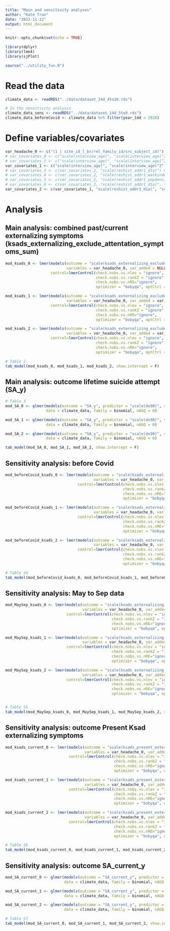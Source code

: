 ```yaml
---
title: "Main and sensitivity analyses"
author: "Kate Tran"
date: "2022-11-22"
output: html_document
---
```


```r
knitr::opts_chunk$set(echo = TRUE)
```

```r
library(dplyr)
library(lme4)
library(sjPlot)

source("../utility_fun.R")
```

# Read the data
```r
climate_data <- readRDS("../data/dataset_14d_4to10.rds")

# In the sensitivity analysis
climate_data_sens <- readRDS("../data/dataset_14d_5to9.rds")
climate_data_beforeCovid <- climate_data %>% filter(year_14d < 2020)
```

# Define variables/covariates
```r
var_headache_0 <- c("(1 | site_id_l_br/rel_family_id/src_subject_id)")
# var_covariates_0 <- c("scale(interview_age)", "scale(interview_age)^2", "scale(interview_age)^3", "sex_br")
# var_covariates_1 <- c("scale(interview_age)", "scale(interview_age)^2", "scale(interview_age)^3", "sex_br", "race_black", "race_white", "ethnicity_hisp")
var_covariates_1 <- c("scale(interview_age)", "scale(interview_age)^2", "scale(interview_age)^3", "sex_br", "race_black", "race_white", "ethnicity_hisp", "scale(household_income)")
# var_covariates_3 <- c(var_covariates_2, "scale(reshist_addr1_d1a)") # Residential history derived - gross residential density
# var_covariates_4 <- c(var_covariates_2, "scale(reshist_addr1_walkindex)")
# var_covariates_5 <- c(var_covariates_2, "scale(reshist_addr1_popdensity)")
# var_covariates_6 <- c(var_covariates_2, "scale(reshist_addr1_d1a)", "scale(reshist_addr1_walkindex)")
var_covariates_2 <- c(var_covariates_1, "scale(reshist_addr1_d1a)", "scale(reshist_addr1_walkindex)", "scale(reshist_addr1_popdensity)")
```

# Analysis
## Main analysis: combined past/current externalizing symptoms (ksads_externalizing_exclude_attentation_symptoms_sum)
```r
mod_ksads_0 <- lmer(models(outcome = "scale(ksads_externalizing_exclude_attentation_symptoms_sum)", predictor = "scale(dx90)", 
                           variables = var_headache_0, var_added = NULL), data = climate_data, 
                    control=lmerControl(check.nobs.vs.nlev = "ignore",
                                        check.nobs.vs.rankZ = "ignore",
                                        check.nobs.vs.nRE="ignore",
                                        optimizer = "bobyqa", optCtrl = list(maxfun = 2e5)))

mod_ksads_1 <- lmer(models(outcome = "scale(ksads_externalizing_exclude_attentation_symptoms_sum)", predictor = "scale(dx90)", 
                           variables = var_headache_0, var_added = var_covariates_1), data = climate_data, 
                    control=lmerControl(check.nobs.vs.nlev = "ignore",
                                        check.nobs.vs.rankZ = "ignore",
                                        check.nobs.vs.nRE="ignore",
                                        optimizer = "bobyqa", optCtrl = list(maxfun = 2e5)))

mod_ksads_2 <- lmer(models(outcome = "scale(ksads_externalizing_exclude_attentation_symptoms_sum)", predictor = "scale(dx90)", 
                           variables = var_headache_0, var_added = var_covariates_2), data = climate_data, 
                    control=lmerControl(check.nobs.vs.nlev = "ignore",
                                        check.nobs.vs.rankZ = "ignore",
                                        check.nobs.vs.nRE="ignore",
                                        optimizer = "bobyqa", optCtrl = list(maxfun = 2e5)))

# Table 2
tab_model(mod_ksads_0, mod_ksads_1, mod_ksads_2, show.intercept = F)
```


## Main analysis: outcome lifetime suicide attempt (SA_y)
```r
# Table 3
mod_SA_0 <- glmer(models(outcome = "SA_y", predictor = "scale(dx90)", variables = var_headache_0, var_added = NULL), 
                  data = climate_data, family = binomial, nAGQ = 0)

mod_SA_1 <- glmer(models(outcome = "SA_y", predictor = "scale(dx90)", variables = var_headache_0, var_added = var_covariates_1), 
                  data = climate_data, family = binomial, nAGQ = 0)

mod_SA_2 <- glmer(models(outcome = "SA_y", predictor = "scale(dx90)", variables = var_headache_0, var_added = var_covariates_2), 
                  data = climate_data, family = binomial, nAGQ = 0)

tab_model(mod_SA_0, mod_SA_1, mod_SA_2, show.intercept = F)
```


## Sensitivity analysis: before Covid
```r
mod_beforeCovid_ksads_0 <- lmer(models(outcome = "scale(ksads_externalizing_exclude_attentation_symptoms_sum)", predictor = "scale(dx90)", 
                                       variables = var_headache_0, var_added = NULL), data = climate_data_beforeCovid, 
                                control=lmerControl(check.nobs.vs.nlev = "ignore",
                                                    check.nobs.vs.rankZ = "ignore",
                                                    check.nobs.vs.nRE="ignore",
                                                    optimizer = "bobyqa", optCtrl = list(maxfun = 2e5)))

mod_beforeCovid_ksads_1 <- lmer(models(outcome = "scale(ksads_externalizing_exclude_attentation_symptoms_sum)", predictor = "scale(dx90)", 
                                       variables = var_headache_0, var_added = var_covariates_1), data = climate_data_beforeCovid, 
                                control=lmerControl(check.nobs.vs.nlev = "ignore",
                                                    check.nobs.vs.rankZ = "ignore",
                                                    check.nobs.vs.nRE="ignore",
                                                    optimizer = "bobyqa", optCtrl = list(maxfun = 2e5)))

mod_beforeCovid_ksads_2 <- lmer(models(outcome = "scale(ksads_externalizing_exclude_attentation_symptoms_sum)", predictor = "scale(dx90)", 
                                       variables = var_headache_0, var_added = var_covariates_2), data = climate_data_beforeCovid, 
                                control=lmerControl(check.nobs.vs.nlev = "ignore",
                                                    check.nobs.vs.rankZ = "ignore",
                                                    check.nobs.vs.nRE="ignore",
                                                    optimizer = "bobyqa", optCtrl = list(maxfun = 2e5)))

# Table S4
tab_model(mod_beforeCovid_ksads_0, mod_beforeCovid_ksads_1, mod_beforeCovid_ksads_2, show.intercept = F)
```

## Sensitivity analysis: May to Sep data
```r
mod_MaySep_ksads_0 <- lmer(models(outcome = "scale(ksads_externalizing_exclude_attentation_symptoms_sum)", predictor = "scale(dx90)", 
                                  variables = var_headache_0, var_added = NULL), data = climate_data_sens, 
                           control=lmerControl(check.nobs.vs.nlev = "ignore",
                                               check.nobs.vs.rankZ = "ignore",
                                               check.nobs.vs.nRE="ignore",
                                               optimizer = "bobyqa", optCtrl = list(maxfun = 2e5)))

mod_MaySep_ksads_1 <- lmer(models(outcome = "scale(ksads_externalizing_exclude_attentation_symptoms_sum)", predictor = "scale(dx90)", 
                                  variables = var_headache_0, var_added = var_covariates_1), data = climate_data_sens, 
                           control=lmerControl(check.nobs.vs.nlev = "ignore",
                                               check.nobs.vs.rankZ = "ignore",
                                               check.nobs.vs.nRE="ignore",
                                               optimizer = "bobyqa", optCtrl = list(maxfun = 2e5)))

mod_MaySep_ksads_2 <- lmer(models(outcome = "scale(ksads_externalizing_exclude_attentation_symptoms_sum)", predictor = "scale(dx90)", 
                                  variables = var_headache_0, var_added = var_covariates_2), data = climate_data_sens, 
                           control=lmerControl(check.nobs.vs.nlev = "ignore",
                                               check.nobs.vs.rankZ = "ignore",
                                               check.nobs.vs.nRE="ignore",
                                               optimizer = "bobyqa", optCtrl = list(maxfun = 2e5)))


# Table S5
tab_model(mod_MaySep_ksads_0, mod_MaySep_ksads_1, mod_MaySep_ksads_2, show.intercept = F)
```

## Sensitivity analysis: outcome Present Ksad externalizing symptoms
```r
mod_ksads_current_0 <- lmer(models(outcome = "scale(ksads_present_externalizing_exclude_attentation_symptoms_sum)", predictor = "scale(dx90)", 
                                   variables = var_headache_0, var_added = NULL), data = climate_data, 
                            control=lmerControl(check.nobs.vs.nlev = "ignore",
                                                check.nobs.vs.rankZ = "ignore",
                                                check.nobs.vs.nRE="ignore",
                                                optimizer = "bobyqa", optCtrl = list(maxfun = 2e5)))

mod_ksads_current_1 <- lmer(models(outcome = "scale(ksads_present_externalizing_exclude_attentation_symptoms_sum)", predictor = "scale(dx90)", 
                                   variables = var_headache_0, var_added = var_covariates_1), data = climate_data, 
                            control=lmerControl(check.nobs.vs.nlev = "ignore",
                                                check.nobs.vs.rankZ = "ignore",
                                                check.nobs.vs.nRE="ignore",
                                                optimizer = "bobyqa", optCtrl = list(maxfun = 2e5)))

mod_ksads_current_2 <- lmer(models(outcome = "scale(ksads_present_externalizing_exclude_attentation_symptoms_sum)", predictor = "scale(dx90)", 
                                   variables = var_headache_0, var_added = var_covariates_2), data = climate_data, 
                            control=lmerControl(check.nobs.vs.nlev = "ignore",
                                                check.nobs.vs.rankZ = "ignore",
                                                check.nobs.vs.nRE="ignore",
                                                optimizer = "bobyqa", optCtrl = list(maxfun = 2e5)))

# Table S6
tab_model(mod_ksads_current_0, mod_ksads_current_1, mod_ksads_current_2, show.intercept = F)
```

## Sensitivity analysis: outcome SA_current_y
```r
mod_SA_current_0 <- glmer(models(outcome = "SA_current_y", predictor = "scale(dx90)", variables = var_headache_0, var_added = NULL), 
                          data = climate_data, family = binomial, nAGQ = 0)

mod_SA_current_1 <- glmer(models(outcome = "SA_current_y", predictor = "scale(dx90)", variables = var_headache_0, var_added = var_covariates_1),
                          data = climate_data, family = binomial, nAGQ = 0)

mod_SA_current_2 <- glmer(models(outcome = "SA_current_y", predictor = "scale(dx90)", variables = var_headache_0, var_added = var_covariates_2),
                          data = climate_data, family = binomial, nAGQ = 0)

# Table S7
tab_model(mod_SA_current_0, mod_SA_current_1, mod_SA_current_2, show.intercept = F)
```















